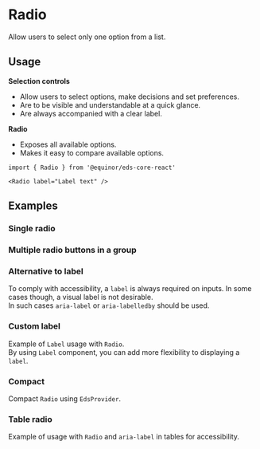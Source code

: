 
<Meta of={ComponentStories} />

# Radio

Allow users to select only one option from a list.

<Links 
    ariaUrl="https://www.w3.org/WAI/ARIA/apg/patterns/radiobutton/"
    figmaUrl="https://www.figma.com/file/0bGXR2sCwMVSDNyyzu5BXrO5/UI%E2%80%94User-Interface?node-id=18442%3A38197"
    documentationUrl="https://eds.equinor.com/0b0c666ab/p/028476-selection-controls/b/86826a"
    sourceUrl="https://github.com/equinor/design-system/blob/develop/packages/eds-core-react/src/components/Radio/Radio.tsx"
    npmUrl="https://www.npmjs.com/package/@equinor/eds-core-react"
/>

<Primary />
<Controls />

## Usage

**Selection controls**

<ul>
    <li>Allow users to select options, make decisions and set preferences.</li>
    <li>Are to be visible and understandable at a quick glance.</li>
    <li>Are always accompanied with a clear label.</li>
</ul>

**Radio**

<ul>
    <li>Exposes all available options.</li>
    <li>Makes it easy to compare available options.</li>
</ul>

```tsx
import { Radio } from '@equinor/eds-core-react'

<Radio label="Label text" />
```

## Examples

### Single radio

<Canvas of={ComponentStories.SingleRadio} />

### Multiple radio buttons in a group

<Canvas of={ComponentStories.GroupedRadio} />

### Alternative to label

To comply with accessibility, a `label` is always required on inputs. In some cases though, a visual label is not desirable. <br />
In such cases `aria-label` or `aria-labelledby` should be used.

<Canvas of={ComponentStories.AlternativeToLabel} />

### Custom label

Example of `Label` usage with `Radio`. <br />
By using `Label` component, you can add more flexibility to displaying a `label`.

<Canvas of={ComponentStories.CustomLabel} />

### Compact

Compact `Radio` using `EdsProvider`.

<Canvas of={ComponentStories.Compact} />

### Table radio

Example of usage with `Radio` and `aria-label` in tables for accessibility.

<Canvas of={ComponentStories.TableRadio} />


